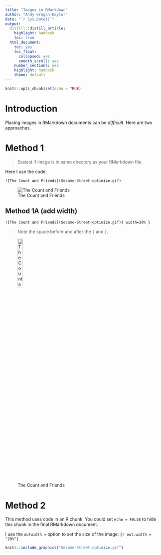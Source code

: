 ```yaml
---
title: "Images in RMarkdown"
author: "Andy Grogan-Kaylor"
date: "`r Sys.Date()`"
output: 
  distill::distill_article:
    highlight: haddock
    toc: true
  html_document: 
    toc: yes
    toc_float:
      collapsed: yes
      smooth_scroll: yes
    number_sections: yes
    highlight: haddock
    theme: default
---
```


```r
knitr::opts_chunk$set(echo = TRUE)
```

# Introduction

Placing images in RMarkdown documents can be *difficult*. Here are two approaches.

# Method 1

> Easiest if image is in same directory as your RMarkdown file.

Here I use the code:

`![The Count and Friends](Sesame-Street-optimize.gif)`

![The Count and Friends](Sesame-Street-optimize.gif)

## Method 1A (add width)

`![The Count and Friends](Sesame-Street-optimize.gif){ width=20% }`

> Note the space before and after the `{` and `}`.

![The Count and Friends](Sesame-Street-optimize.gif){ width=20% }

# Method 2

This method uses code in an R chunk. You could set `echo = FALSE` to hide this chunk in the final RMarkdown document.

I use the `outwidth =` option to set the size of the image: `{r out.width = "20%"}`

```r

knitr::include_graphics("Sesame-Street-optimize.gif")

```


